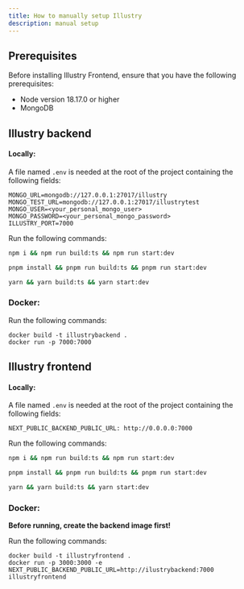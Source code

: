 ```yaml
---
title: How to manually setup Illustry
description: manual setup
---
```


## Prerequisites

Before installing Illustry Frontend, ensure that you have the following prerequisites:

- Node version 18.17.0 or higher
- MongoDB

## Illustry backend


#### Locally:
A file named `.env` is needed at the root of the project containing the following fields:

```
MONGO_URL=mongodb://127.0.0.1:27017/illustry
MONGO_TEST_URL=mongodb://127.0.0.1:27017/illustrytest
MONGO_USER=<your_personal_mongo_user>
MONGO_PASSWORD=<your_personal_mongo_password>
ILLUSTRY_PORT=7000 
```
Run the following commands: 

<Tabs>
<TabItem label="npm">

```sh
npm i && npm run build:ts && npm run start:dev
```

</TabItem>
<TabItem label="pnpm">

```sh
pnpm install && pnpm run build:ts && pnpm run start:dev
```

</TabItem>
<TabItem label="Yarn">

```sh
yarn && yarn build:ts && yarn start:dev
```

</TabItem>
</Tabs>

### Docker: 

Run the following commands:
```shell
docker build -t illustrybackend .
docker run -p 7000:7000 
```

## Illustry frontend


#### Locally:
A file named `.env` is needed at the root of the project containing the following fields:

```
NEXT_PUBLIC_BACKEND_PUBLIC_URL: http://0.0.0.0:7000
```
Run the following commands: 

<Tabs>
<TabItem label="npm">

```sh
npm i && npm run build:ts && npm run start:dev
```

</TabItem>
<TabItem label="pnpm">

```sh
pnpm install && pnpm run build:ts && pnpm run start:dev
```

</TabItem>
<TabItem label="Yarn">

```sh
yarn && yarn build:ts && yarn start:dev
```

</TabItem>
</Tabs>

### Docker: 
**Before running, create the backend image first!**

Run the following commands:
```shell
docker build -t illustryfrontend .
docker run -p 3000:3000 -e NEXT_PUBLIC_BACKEND_PUBLIC_URL=http://ilustrybackend:7000 illustryfrontend
```